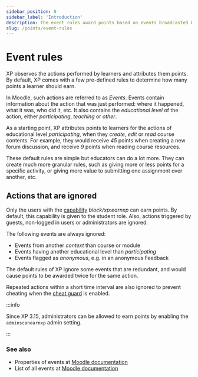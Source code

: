 ```yaml
---
sidebar_position: 0
sidebar_label: 'Introduction'
description: The event rules award points based on events broadcasted by Moodle.
slug: /points/event-rules
---
```


# Event rules

XP observes the actions performed by learners and attributes them points. By default, XP comes with a few pre-defined rules to determine how many points a learner should earn.

In Moodle, such actions are referred to as _Events_. Events contain information about the action that was just performed: where it happened, what it was, who did it, etc. It also contains the _educational level_ of the action, either _participating_, _teaching_ or _other_.

As a starting point, XP attributes points to learners for the actions of educational level _participating_, when they _create_, _edit_ or _read_ course contents. For example, they would receive _45_ points when creating a new forum discussion, and receive _9_ points when reading course resources.

These default rules are simple but educators can do a lot more. They can create much more granular rules, such as giving more or less points for a specific activity, or giving more value to submitting one assignment over another, etc.

## Actions that are ignored

Only the users with the [capability](/getting-started/permissions.mdx) _block/xp:earnxp_ can earn points. By default, this capability is given to the student role. Also, actions triggered by guests, non-logged in users or administrators are ignored.

The following events are always ignored:

- Events from another _context_ than course or module
- Events having another educational level than _participating_
- Events flagged as _anonymous_, e.g. in an anonymous Feedback

The default rules of XP ignore some events that are redundant, and would cause points to be awarded twice for the same action.

Repeated actions within a short time interval are also ignored to prevent cheating when the [cheat guard](./cheat-guard/index.mdx) is enabled.

:::info

Since XP 3.15, administrators can be allowed to earn points by enabling the `adminscanearnxp` admin setting.

:::

### See also

- Properties of events at [Moodle documentation](https://docs.moodle.org/dev/Event_2#Properties)
- List of all events at [Moodle documentation](https://docs.moodle.org/en/Events_list_report)
